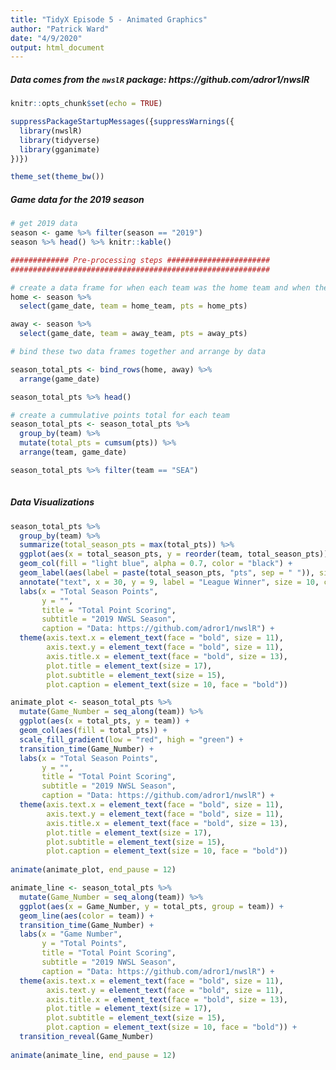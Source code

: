 ```yaml
---
title: "TidyX Episode 5 - Animated Graphics"
author: "Patrick Ward"
date: "4/9/2020"
output: html_document
---
```


##### Data comes from the `nwslR` package: https://github.com/adror1/nwslR


```r
knitr::opts_chunk$set(echo = TRUE)

suppressPackageStartupMessages({suppressWarnings({
  library(nwslR)
  library(tidyverse)
  library(gganimate)
})})

theme_set(theme_bw())
```


##### Game data for the 2019 season

```r
# get 2019 data
season <- game %>% filter(season == "2019")
season %>% head() %>% knitr::kable()

```


```r

############# Pre-processing steps #######################
##########################################################

# create a data frame for when each team was the home team and when they were the away team
home <- season %>%
  select(game_date, team = home_team, pts = home_pts)

away <- season %>%
  select(game_date, team = away_team, pts = away_pts)

# bind these two data frames together and arrange by data

season_total_pts <- bind_rows(home, away) %>%
  arrange(game_date)

season_total_pts %>% head()

# create a cummulative points total for each team
season_total_pts <- season_total_pts %>%
  group_by(team) %>%
  mutate(total_pts = cumsum(pts)) %>%
  arrange(team, game_date)

season_total_pts %>% filter(team == "SEA")
 
```


##### Data Visualizations

```r
season_total_pts %>%
  group_by(team) %>%
  summarize(total_season_pts = max(total_pts)) %>%
  ggplot(aes(x = total_season_pts, y = reorder(team, total_season_pts))) +
  geom_col(fill = "light blue", alpha = 0.7, color = "black") +
  geom_label(aes(label = paste(total_season_pts, "pts", sep = " ")), size = 4) +
  annotate("text", x = 30, y = 9, label = "League Winner", size = 10, color = "red") +
  labs(x = "Total Season Points",
       y = "",
       title = "Total Point Scoring",
       subtitle = "2019 NWSL Season",
       caption = "Data: https://github.com/adror1/nwslR") +
  theme(axis.text.x = element_text(face = "bold", size = 11),
        axis.text.y = element_text(face = "bold", size = 11),
        axis.title.x = element_text(face = "bold", size = 13),
        plot.title = element_text(size = 17),
        plot.subtitle = element_text(size = 15),
        plot.caption = element_text(size = 10, face = "bold"))
```



```r

animate_plot <- season_total_pts %>%
  mutate(Game_Number = seq_along(team)) %>%
  ggplot(aes(x = total_pts, y = team)) +
  geom_col(aes(fill = total_pts)) +
  scale_fill_gradient(low = "red", high = "green") +
  transition_time(Game_Number) +
  labs(x = "Total Season Points",
       y = "",
       title = "Total Point Scoring",
       subtitle = "2019 NWSL Season",
       caption = "Data: https://github.com/adror1/nwslR") +
  theme(axis.text.x = element_text(face = "bold", size = 11),
        axis.text.y = element_text(face = "bold", size = 11),
        axis.title.x = element_text(face = "bold", size = 13),
        plot.title = element_text(size = 17),
        plot.subtitle = element_text(size = 15),
        plot.caption = element_text(size = 10, face = "bold"))
  
animate(animate_plot, end_pause = 12)

```


```r
animate_line <- season_total_pts %>%
  mutate(Game_Number = seq_along(team)) %>%
  ggplot(aes(x = Game_Number, y = total_pts, group = team)) +
  geom_line(aes(color = team)) +
  transition_time(Game_Number) +
  labs(x = "Game Number",
       y = "Total Points",
       title = "Total Point Scoring",
       subtitle = "2019 NWSL Season",
       caption = "Data: https://github.com/adror1/nwslR") +
  theme(axis.text.x = element_text(face = "bold", size = 11),
        axis.text.y = element_text(face = "bold", size = 11),
        axis.title.x = element_text(face = "bold", size = 13),
        plot.title = element_text(size = 17),
        plot.subtitle = element_text(size = 15),
        plot.caption = element_text(size = 10, face = "bold")) +   
  transition_reveal(Game_Number)
  
animate(animate_line, end_pause = 12)
```

